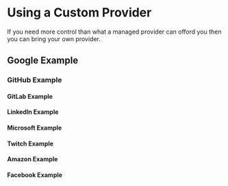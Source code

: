 
# Using a Custom Provider

If you need more control than what a managed provider can offord you then you
can bring your own provider.

## Google Example

<Google />

### GitHub Example

<Github />

#### GitLab Example

<Gitlab />

#### LinkedIn Example

<Linkedin />

#### Microsoft Example

<Microsoft />

#### Twitch Example

<Twitch />

#### Amazon Example

<Amazon />

#### Facebook Example

<Facebook />
